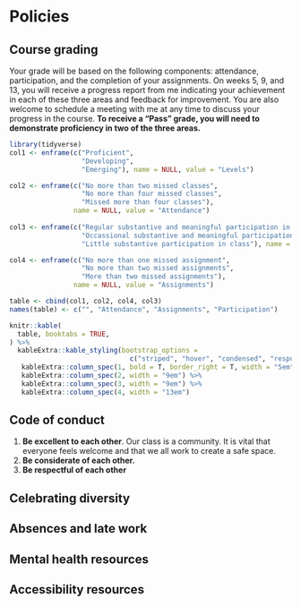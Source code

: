 # Policies {-}

## Course grading {-}

Your grade will be based on the following components: attendance, participation, and the completion of your assignments. On weeks 5, 9, and 13, you will receive a progress report from me indicating your achievement in each of these three areas and feedback for improvement. You are also welcome to schedule a meeting with me at any time to discuss your progress in the course. **To receive a "Pass" grade, you will need to demonstrate proficiency in two of the three areas.**

```r
library(tidyverse)
col1 <- enframe(c("Proficient", 
                  "Developing",
                  "Emerging"), name = NULL, value = "Levels")

col2 <- enframe(c("No more than two missed classes", 
                  "No more than four missed classes",
                  "Missed more than four classes"), 
                name = NULL, value = "Attendance")
 
col3 <- enframe(c("Regular substantive and meaningful participation in class, indicating you have done the reading and are listening to your classmates", 
                  "Occassional substantive and meaningful participation in class, indicating you have done the reading and are listening to your classmates", 
                  "Little substantive participation in class"), name = NULL, value = "Participation")

col4 <- enframe(c("No more than one missed assignment", 
                  "No more than two missed assignments",
                  "More than two missed assignments"), 
                name = NULL, value = "Assignments")

table <- cbind(col1, col2, col4, col3) 
names(table) <- c("", "Attendance", "Assignments", "Participation")

knitr::kable(
  table, booktabs = TRUE,
) %>%
  kableExtra::kable_styling(bootstrap_options = 
                              c("striped", "hover", "condensed", "responsive")) %>%
   kableExtra::column_spec(1, bold = T, border_right = T, width = "5em") %>%
   kableExtra::column_spec(2, width = "9em") %>%
   kableExtra::column_spec(3, width = "9em") %>%
   kableExtra::column_spec(4, width = "13em")

```

## Code of conduct {-}

1. **Be excellent to each other**. Our class is a community. It is vital that everyone feels welcome and that we all work to create a safe space.
2. **Be considerate of each other.**
3. **Be respectful of each other**

## Celebrating diversity {-}

## Absences and late work {-}

## Mental health resources {-}

## Accessibility resources {-}